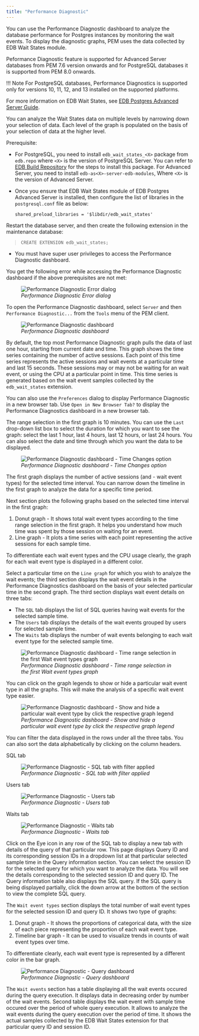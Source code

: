 ```yaml
---
title: "Performance Diagnostic"
---
```


<div id="performance_diagnostic" class="registered_link"></div>

You can use the Performance Diagnostic dashboard to analyze the database performance for Postgres instances by monitoring the wait events. To display the diagnostic graphs, PEM uses the data collected by EDB Wait States module.

Peformance Diagnostic feature is supported for Advanced Server databases from PEM 7.6 version onwards and for PostgreSQL databases it is supported from PEM 8.0 onwards.

!!! Note
    For PostgreSQL databases, Performance Diagnostics is supported only for versions 10, 11, 12, and 13 installed on the supported platforms.

For more information on EDB Wait States, see [EDB Postgres Advanced Server Guide](/epas/latest/epas_guide/13_performance_analysis_and_tuning/).

You can analyze the Wait States data on multiple levels by narrowing down your selection of data. Each level of the graph is populated on the basis of your selection of data at the higher level.

Prerequisite:

-   For PostgreSQL, you need to install `edb_wait_states_<X>` package from `edb.repo` where `<X>` is the version of PostgreSQL Server. You can refer to [EDB Build Repository](https://repos.enterprisedb.com/) for the steps to install this package. For Advanced Server, you need to install `edb-as<X>-server-edb-modules`, Where `<X>` is the version of Advanced Server.

-   Once you ensure that EDB Wait States module of EDB Postgres Advanced Server is installed, then configure the list of libraries in the `postgresql.conf` file as below:

    `shared_preload_libraries = '$libdir/edb_wait_states'`

Restart the database server, and then create the following extension in the maintenance database:

> `CREATE EXTENSION edb_wait_states;`

-   You must have super user privileges to access the Performance Diagnostic dashboard.

You get the following error while accessing the Performance Diagnostic dashboard if the above prerequisites are not met:

<figure><img src="../images/performance_diagnostic_error.png" class="align-center" alt="Performance Diagnostic Error dialog" /><figcaption aria-hidden="true"><em>Performance Diagnostic Error dialog</em></figcaption></figure>

To open the Performance Diagnostic dashboard, select `Server` and then `Performance Diagnostic...` from the `Tools` menu of the PEM client.

<figure><img src="../images/performance_diagnostic_intro.png" class="align-center" alt="Performance Diagnostic dashboard" /><figcaption aria-hidden="true"><em>Performance Diagnostic dashboard</em></figcaption></figure>

By default, the top most Performance Diagnostic graph pulls the data of last one hour, starting from current date and time. This graph shows the time series containing the number of active sessions. Each point of this time series represents the active sessions and wait events at a particular time and last 15 seconds. These sessions may or may not be waiting for an wait event, or using the CPU at a particular point in time. This time series is generated based on the wait event samples collected by the `edb_wait_states` extension.

You can also use the `Preferences` dialog to display Performance Diagnostic in a new browser tab. Use `Open in New Browser Tab?` to display the Performance Diagnostics dashboard in a new browser tab.

The range selection in the first graph is 10 minutes. You can use the `Last` drop-down list box to select the duration for which you want to see the graph: select the last 1 hour, last 4 hours, last 12 hours, or last 24 hours. You can also select the date and time through which you want the data to be displayed.

<figure><img src="../images/performance_diagnostic_datetime_selection.png" class="align-center" alt="Performance Diagnostic dashboard - Time Changes option" /><figcaption aria-hidden="true"><em>Performance Diagnostic dashboard - Time Changes option</em></figcaption></figure>

The first graph displays the number of active sessions (and - wait event types) for the selected time interval. You can narrow down the timeline in the first graph to analyze the data for a specific time period.

Next section plots the following graphs based on the selected time interval in the first graph:

1.  Donut graph - It shows total wait event types according to the time range selection in the first graph. It helps you understand how much time was spent by those session on waiting for an event.
2.  Line graph - It plots a time series with each point representing the active sessions for each sample time.

To differentiate each wait event types and the CPU usage clearly, the graph for each wait event type is displayed in a different color.

Select a particular time on the `Line graph` for which you wish to analyze the wait events; the third section displays the wait event details in the Performance Diagnostics dashboard on the basis of your selected particular time in the second graph. The third section displays wait event details on three tabs:

-   The `SQL` tab displays the list of SQL queries having wait events for the selected sample time.
-   The `Users` tab displays the details of the wait events grouped by users for selected sample time.
-   The `Waits` tab displays the number of wait events belonging to each wait event type for the selected sample time.

<figure><img src="../images/performance_diagnostic_timeseries_selection.png" class="align-center" alt="Performance Diagnostic dashboard - Time range selection in the first Wait event types graph" /><figcaption aria-hidden="true"><em>Performance Diagnostic dashboard - Time range selection in the first Wait event types graph</em></figcaption></figure>

You can click on the graph legends to show or hide a particular wait event type in all the graphs. This will make the analysis of a specific wait event type easier.

<figure><img src="../images/performance_diagnostic_chart_legends.png" class="align-center" alt="Performance Diagnostic dashboard - Show and hide a particular wait event type by click the respective graph legend" /><figcaption aria-hidden="true"><em>Performance Diagnostic dashboard - Show and hide a particular wait event type by click the respective graph legend</em></figcaption></figure>

You can filter the data displayed in the rows under all the three tabs. You can also sort the data alphabetically by clicking on the column headers.

SQL tab

<figure><img src="../images/performance_diagnostic_table_filter.png" class="align-center" alt="Performance Diagnostic - SQL tab with filter applied" /><figcaption aria-hidden="true"><em>Performance Diagnostic - SQL tab with filter applied</em></figcaption></figure>

Users tab

<figure><img src="../images/performance_diagnostic_users_table.png" class="align-center" alt="Performance Diagnostic - Users tab" /><figcaption aria-hidden="true"><em>Performance Diagnostic - Users tab</em></figcaption></figure>

Waits tab

<figure><img src="../images/performance_diagnostic_wait_events.png" class="align-center" alt="Performance Diagnostic - Waits tab" /><figcaption aria-hidden="true"><em>Performance Diagnostic - Waits tab</em></figcaption></figure>

Click on the Eye icon in any row of the SQL tab to display a new tab with details of the query of that particular row. This page displays Query ID and its corresponding session IDs in a dropdown list at that particular selected sample time in the Query information section. You can select the session ID for the selected query for which you want to analyze the data. You will see the details corresponding to the selected session ID and query ID. The Query information table also displays the SQL query. If the SQL query is being displayed partially, click the down arrow at the bottom of the section to view the complete SQL query.

The `Wait event types` section displays the total number of wait event types for the selected session ID and query ID. It shows two type of graphs:

1.  Donut graph - It shows the proportions of categorical data, with the size of each piece representing the proportion of each wait event type.
2.  Timeline bar graph - It can be used to visualize trends in counts of wait event types over time.

To differentiate clearly, each wait event type is represented by a different color in the bar graph.

<figure><img src="../images/performance_diagnostic_query_dashboard.png" class="align-center" alt="Performance Diagnostic - Query dashboard" /><figcaption aria-hidden="true"><em>Performance Diagnostic - Query dashboard</em></figcaption></figure>

The `Wait events` section has a table displaying all the wait events occured during the query execution. It displays data in decreasing order by number of the wait events. Second table displays the wait event with sample time occured over the period of whole query execution. It allows to analyze the wait events during the query execution over the period of time. It shows the actual samples collected by the EDB Wait States extension for that particular query ID and session ID.
